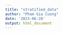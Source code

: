 ```yaml
---
title: "stratified_data"
author: "Pham Gia Cuong"
date: '2023-06-28'
output: html_document
---
```


